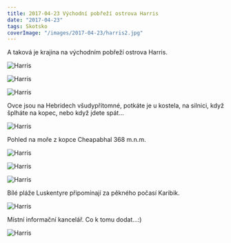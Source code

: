 ```yaml
---
title: 2017-04-23 Východní pobřeží ostrova Harris
date: "2017-04-23"
tags: Skotsko
coverImage: "/images/2017-04-23/harris2.jpg"
---
```


A taková je krajina na východním pobřeží ostrova Harris.

<Image
  src="/images/2017-04-23/harris1.jpg"
  alt="Harris"
  width={1280}
  height={750}
  priority
  className="next-image"
/>

<Image
  src="/images/2017-04-23/harris2.jpg"
  alt="Harris"
  width={1280}
  height={750}
  priority
  className="next-image"
/>

<Image
  src="/images/2017-04-23/harris3.jpg"
  alt="Harris"
  width={1280}
  height={750}
  priority
  className="next-image"
/>

Ovce jsou na Hebridech všudypřítomné, potkáte je u kostela, na silnici, když šplháte na kopec, nebo když jdete spát...

<Image
  src="/images/2017-04-23/harris4.jpg"
  alt="Harris"
  width={1280}
  height={750}
  priority
  className="next-image"
/>

Pohled na moře z kopce Cheapabhal 368 m.n.m.

<Image
  src="/images/2017-04-23/harris5.jpg"
  alt="Harris"
  width={1280}
  height={750}
  priority
  className="next-image"
/>

<Image
  src="/images/2017-04-23/harris6.jpg"
  alt="Harris"
  width={1280}
  height={750}
  priority
  className="next-image"
/>

<Image
  src="/images/2017-04-23/harris7.jpg"
  alt="Harris"
  width={1280}
  height={750}
  priority
  className="next-image"
/>

Bílé pláže Luskentyre připomínají za pěkného počasí Karibik.

<Image
  src="/images/2017-04-23/harris8.jpg"
  alt="Harris"
  width={1280}
  height={750}
  priority
  className="next-image"
/>

Místní informační kancelář. Co k tomu dodat...:)

<Image
  src="/images/2017-04-23/harris9.jpg"
  alt="Harris"
  width={1280}
  height={750}
  priority
  className="next-image"
/>
